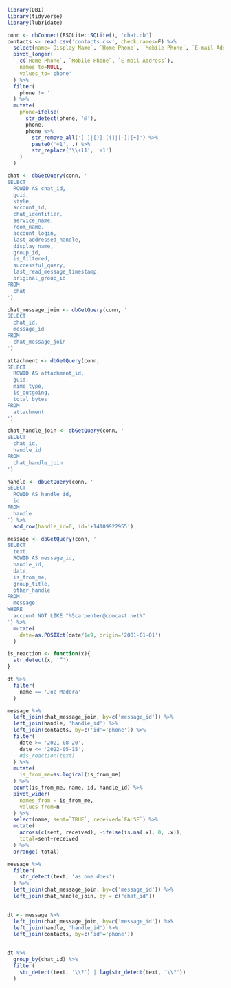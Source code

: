 

```r
library(DBI)
library(tidyverse)
library(lubridate)
```

```r
conn <- dbConnect(RSQLite::SQLite(), 'chat.db')
contacts <- read.csv('contacts.csv', check.names=F) %>%
  select(name=`Display Name`, `Home Phone`, `Mobile Phone`, `E-mail Address`) %>%
  pivot_longer(
    c(`Home Phone`, `Mobile Phone`, `E-mail Address`),
    names_to=NULL,
    values_to='phone'
  ) %>%
  filter(
    phone != ''
  ) %>%
  mutate(
    phone=ifelse(
      str_detect(phone, '@'),
      phone,
      phone %>%
        str_remove_all('[ ]|[)]|[(]|[-]|[+]') %>%
        paste0('+1', .) %>%
        str_replace('\\+11', '+1')
    )
  )
```


```r
chat <- dbGetQuery(conn, '
SELECT 
  ROWID AS chat_id,
  guid,
  style,
  account_id,
  chat_identifier,
  service_name,
  room_name,
  account_login,
  last_addressed_handle,
  display_name,
  group_id,
  is_filtered,
  successful_query,
  last_read_message_timestamp,
  original_group_id
FROM 
  chat
')

chat_message_join <- dbGetQuery(conn, '
SELECT 
  chat_id,
  message_id
FROM 
  chat_message_join
')

attachment <- dbGetQuery(conn, '
SELECT 
  ROWID AS attachment_id,
  guid,
  mime_type,
  is_outgoing,
  total_bytes
FROM
  attachment
')

chat_handle_join <- dbGetQuery(conn, '
SELECT 
  chat_id, 
  handle_id 
FROM 
  chat_handle_join
')

handle <- dbGetQuery(conn, '
SELECT
  ROWID AS handle_id,
  id
FROM
  handle
') %>%
  add_row(handle_id=0, id='+14109922955')

message <- dbGetQuery(conn, '
SELECT 
  text,
  ROWID AS message_id,
  handle_id,
  date,
  is_from_me,
  group_title,
  other_handle
FROM 
  message
WHERE
  account NOT LIKE "%5carpenter@comcast.net%"
') %>%
  mutate(
    date=as.POSIXct(date/1e9, origin='2001-01-01')
  )
```

```r
is_reaction <- function(x){
  str_detect(x, '”')
}
```

```r
dt %>%
  filter(
    name == 'Joe Madera'
  )
```



```r
message %>%
  left_join(chat_message_join, by=c('message_id')) %>%
  left_join(handle, 'handle_id') %>%
  left_join(contacts, by=c('id'='phone')) %>%
  filter(
    date >= '2021-08-20',
    date <= '2022-05-15',
    #is_reaction(text)
  ) %>%
  mutate(
    is_from_me=as.logical(is_from_me)
  ) %>%
  count(is_from_me, name, id, handle_id) %>%
  pivot_wider(
    names_from = is_from_me,
    values_from=n
  ) %>%
  select(name, sent=`TRUE`, received=`FALSE`) %>%
  mutate(
    across(c(sent, received), ~ifelse(is.na(.x), 0, .x)),
    total=sent+received
  ) %>%
  arrange(-total)
```


```r
message %>%
  filter(
    str_detect(text, 'as one does')
  ) %>%
  left_join(chat_message_join, by=c('message_id')) %>%
  left_join(chat_handle_join, by = c("chat_id"))
  
```




```r
dt <- message %>%
  left_join(chat_message_join, by=c('message_id')) %>%
  left_join(handle, 'handle_id') %>%
  left_join(contacts, by=c('id'='phone'))
  

dt %>%
  group_by(chat_id) %>%
  filter(
    str_detect(text, '\\?') | lag(str_detect(text, '\\?'))
  ) 
```



